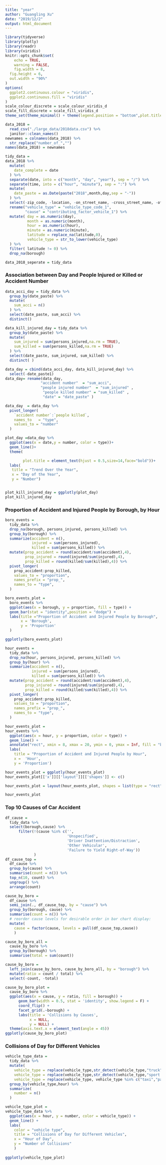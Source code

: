 ```yaml
---
title: "year"
author: "Guangling Xu"
date: "2019/12/2"
output: html_document
---
```

```r
library(tidyverse)
library(plotly)
library(readr)
library(viridis)
knitr::opts_chunk$set(
	echo = TRUE,
	warning = FALSE,
	fig.width = 8, 
  fig.height = 6,
  out.width = "90%"
)
options(
  ggplot2.continuous.colour = "viridis",
  ggplot2.continuous.fill = "viridis"
)
scale_colour_discrete = scale_colour_viridis_d
scale_fill_discrete = scale_fill_viridis_d
theme_set(theme_minimal() + theme(legend.position = "bottom",plot.title = element_text(face = "bold")))
```


```r
data_2018 = 
  read_csv("./large_data/2018data.csv") %>% 
  janitor::clean_names() 
newnames = colnames(data_2018) %>% 
  str_replace("number_of_","") 
names(data_2018) = newnames

tidy_data = 
data_2018 %>% 
  mutate(
    date_complete = date 
  ) %>% 
  separate(date, into = c("month", "day", "year"), sep = "/") %>% 
  separate(time, into = c("hour", "minute"), sep = ":") %>%
  mutate(
    date_paste = as.Date(paste("2018",month,day,sep = "-"))
  ) %>% 
  select(-zip_code, -location, -on_street_name, -cross_street_name, -off_street_name,-collision_id,-year) %>% 
  rename("vehicle_type" = "vehicle_type_code_1",
         "cause" = "contributing_factor_vehicle_1") %>% 
  mutate( day = as.numeric(day),
          month = as.numeric(month),
          hour = as.numeric(hour),
          minute = as.numeric(minute),
          latitude = replace_na(latitude,0),
          vehicle_type = str_to_lower(vehicle_type)
  ) %>%
  filter( latitude != 0) %>% 
  drop_na(borough)
```  


```r
data_2018_seperate = tidy_data
```

### Association between Day and People Injured or Killed or Accident Number

```r
data_acci_day = tidy_data %>% 
  group_by(date_paste) %>% 
  mutate(
    sum_acci = n()
  ) %>% 
  select(date_paste, sum_acci) %>% 
  distinct()

data_kill_injured_day = tidy_data %>% 
  group_by(date_paste) %>% 
  mutate(
    sum_injured = sum(persons_injured,na.rm = TRUE),
    sum_killed = sum(persons_killed,na.rm = TRUE)
  ) %>% 
  select(date_paste, sum_injured, sum_killed) %>% 
  distinct( ) 

data_day = cbind(data_acci_day, data_kill_injured_day) %>% 
  select(-date_paste1)
data_day= rename(data_day, 
                "accident number"  = "sum_acci",
                "people injured number"  = "sum_injured" , 
                 "people killed number" = "sum_killed" ,
                 "date" = "date_paste" ) 

data_day  = data_day %>% 
  pivot_longer(
    `accident number`:`people killed`,
    names_to   = "type",
    values_to = "number"
  )
```


```r
plot_day =data_day %>% 
  ggplot(aes(x = date,y = number, color = type))+
  geom_line()+
  theme(

        plot.title = element_text(hjust = 0.5,size=14,face="bold"))+
  labs(
   title = "Trend Over the Year",
   x = "Day of the Year",
   y = "Number")


plot_kill_injured_day = ggplotly(plot_day)
plot_kill_injured_day
```

### Proportion of Accident and Injured People by Borough, by Hour

```r
boro_events = 
  tidy_data %>% 
  drop_na(borough, persons_injured, persons_killed) %>%
  group_by(borough) %>%
  summarize(accident = n(),
            injured = sum(persons_injured),
            killed = sum(persons_killed)) %>%
  mutate(prop_accident = round(accident/sum(accident),4),
         prop_injured = round(injured/sum(injured),4),
         prop_killed = round(killed/sum(killed),4)) %>%
  pivot_longer(
    prop_accident:prop_killed,
    values_to = "proportion",
    names_prefix = "prop_",
    names_to = "type",
  ) 

boro_events_plot = 
  boro_events %>% 
  ggplot(aes(x = borough, y = proportion, fill = type)) +
  geom_bar(stat = "identity",position = "dodge") +
  labs(title ="Proportion of Accident and Injured People by Borough", 
       x = 'Borough',
       y = 'Proportion'
  )

ggplotly(boro_events_plot)

```


```r
hour_events = 
  tidy_data %>% 
  drop_na(hour, persons_injured, persons_killed) %>%
  group_by(hour) %>%
  summarize(accident = n(),
            injured = sum(persons_injured),
            killed = sum(persons_killed)) %>%
  mutate(prop_accident = round(accident/sum(accident),4),
         prop_injured = round(injured/sum(injured),4),
         prop_killed = round(killed/sum(killed),4)) %>%
  pivot_longer(
    prop_accident:prop_killed,
    values_to = "proportion",
    names_prefix = "prop_",
    names_to = "type",
  ) 

hour_events_plot =
hour_events %>% 
  ggplot(aes(x = hour, y = proportion, color = type)) +
  geom_line() +
  annotate("rect", xmin = 8, xmax = 20, ymin = 0, ymax = Inf, fill = "blue", alpha = .1) +
  labs(
    title = "Proportion of Accident and Injured People by Hour", 
    x =  'Hour',
    y = 'Proportion')

hour_events_plot = ggplotly(hour_events_plot)
hour_events_plot[['x']][['layout']][['shapes']] <- c()

hour_events_plot = layout(hour_events_plot, shapes = list(type = "rect", fillcolor = "pink", line = list(color = "pink"), opacity = 0.3, x0 = 8, x1 = 20, xref = "x", y0 = 0, y1 = 0.08, yref = "y"))

hour_events_plot
```

### Top 10 Causes of Car Accident

```r
df_cause =  
  tidy_data %>% 
  select(borough,cause) %>% 
      filter(!(cause %in% c('', 
                            'Unspecified', 
                            'Driver Inattention/Distraction',
                            'Other Vehicular',
                            'Failure to Yield Right-of-Way'))
             ) 
df_cause_top = 
  df_cause %>%
  group_by(cause) %>%
  summarise(count = n()) %>%
  top_n(10, count) %>% 
  ungroup() %>% 
  arrange(count)

cause_by_boro =  
  df_cause %>% 
  semi_join(., df_cause_top, by = "cause") %>%
  group_by(borough, cause) %>%
  summarise(count = n()) %>% 
  # reorder cause levels for desirable order in bar chart display:
  mutate(
    cause = factor(cause, levels = pull(df_cause_top,cause))
    ) 

cause_by_boro_all = 
  cause_by_boro %>% 
  group_by(borough) %>%
  summarise(total = sum(count))

cause_by_boro = 
  left_join(cause_by_boro, cause_by_boro_all, by = "borough") %>%
  mutate(ratio = count / total) %>%
  select(-count, -total) 

cause_by_boro_plot =
  cause_by_boro %>% 
  ggplot(aes(x = cause, y = ratio, fill = borough)) +
      geom_bar(width = 0.5, stat = 'identity', show.legend = F) +
      coord_flip() +
      facet_grid(.~borough) +
      labs(title = 'Collisions by Causes',
           x = NULL,
           y = NULL) +
  theme(axis.text.x = element_text(angle = 45))
ggplotly(cause_by_boro_plot)
```

### Collisions of Day for Different Vehicles

```r
vehicle_type_data = 
  tidy_data %>% 
  mutate(
    vehicle_type = replace(vehicle_type,str_detect(vehicle_type,"truck"),"truck"),
    vehicle_type = replace(vehicle_type,str_detect(vehicle_type,"sport utility"),"sport utility vehicle"),
    vehicle_type = replace(vehicle_type, vehicle_type %in% c("taxi","passenger vehicle","sedan","truck","sport utility vehicle") == FALSE, "others")) %>% 
  group_by(vehicle_type,hour) %>% 
  summarize(
    number = n()
  )

vehicle_type_plot = 
vehicle_type_data %>% 
  ggplot(aes(x = hour, y = number, color = vehicle_type)) +
  geom_line() +
  labs(
    color = "vehicle type",
    title = "Collisions of Day for Different Vehicles",
    x = "Hour of Day",
    y = "Number of Collisions"
    )
  
ggplotly(vehicle_type_plot)
```

